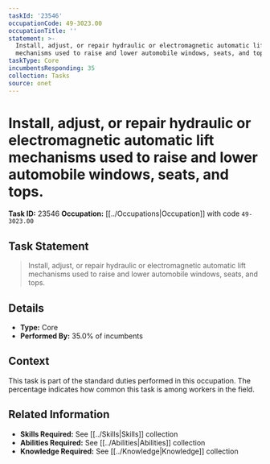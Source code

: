 ```yaml
---
taskId: '23546'
occupationCode: 49-3023.00
occupationTitle: ''
statement: >-
  Install, adjust, or repair hydraulic or electromagnetic automatic lift
  mechanisms used to raise and lower automobile windows, seats, and tops.
taskType: Core
incumbentsResponding: 35
collection: Tasks
source: onet
---
```

# Install, adjust, or repair hydraulic or electromagnetic automatic lift mechanisms used to raise and lower automobile windows, seats, and tops.

**Task ID:** 23546
**Occupation:** [[../Occupations|Occupation]] with code `49-3023.00`

## Task Statement

> Install, adjust, or repair hydraulic or electromagnetic automatic lift mechanisms used to raise and lower automobile windows, seats, and tops.

## Details

- **Type:** Core
- **Performed By:** 35.0% of incumbents

## Context

This task is part of the standard duties performed in this occupation. The percentage indicates how common this task is among workers in the field.

## Related Information

- **Skills Required:** See [[../Skills|Skills]] collection
- **Abilities Required:** See [[../Abilities|Abilities]] collection
- **Knowledge Required:** See [[../Knowledge|Knowledge]] collection
